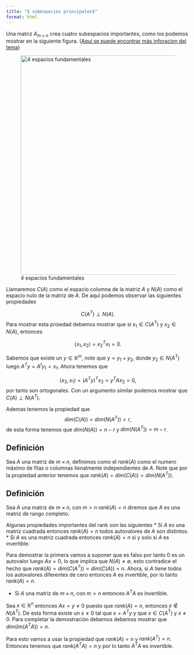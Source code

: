 ```yaml
---
title: "$ subespacios principales$"
format: html
---
```


Una matriz $A_{m\times n}$ crea cuatro subespacios importantes, como los podemos mostrar en la 
siguiente figura. ([Aquí se puede encontrar màs inforacion del tema](http://alejandrosanchezyali.blogspot.com/2018/05/los-cuatro-espacios-fundamentales-de.html))


![4 espacios fundamentales ](figures/espacios.png){width=600}


Llamaremos $C(A)$ como el espacio columna de la matriz $A$ y $N(A)$ como el espacio nulo de la matriz de $A$. De aquì podemos observar las siguientes propiedades

$$C(A^T)\perp N(A).$$
Para mostrar esta proiedad debemos mostrar que si $x_1\in C(A^T)$ y $x_2\in N(A)$, entonces 

$$\langle x_1,x_2\rangle=x_2^Tx_1=0.$$

Sabemos que 
existe un $y\in \mathbb{R}^m$, note que $y=y_1+y_2$, donde $y_2\in N(A^T)$
luego $A^Ty=A^ty_1=x_1$. Ahora tenemos que 

$$\langle x_2,x_1\rangle=(A^Ty)^Tx_2=y^TAx_2=0,$$
por tanto son ortogonales. Con un argumento similar podemos mostrar que $C(A)\perp N(A^T)$.


Ademas tenemos la propiedad que 
$$dim(C(A))=dim(N(A^T))=r,$$
de esta forma tenemos que $dim(N(A))=n-r$ y $dim(N(A^T))=m-r$.

::: {.callout-tip icon=false}
## Definición

Sea $A$ una matriz de $m\times n$, definimos como el $rank(A)$ como el numero máximo de filas o columnas lienalmente independientes de $A$. Note que por la propiedad anterior tenemos que $rank(A)=dim(C(A))=dim(N(A^T))$.

:::

::: {.callout-tip icon=false}
## Definición

Sea $A$ una matriz de $m\times n$, con $m>n$  $rank(A)=n$ diremos que $A$ es una matriz de rango completo.

:::


Algunas propiedades importantes del rank son las siguientes
* Si $A$ es una matriz cuadrada entonces $rank(A)=n$ todos autovalores de $A$ son distintos.
* Si $A$ es una matriz cuadrada entonces $rank(A)=n$ si y solo si $A$ es invertible.


Para demostrar la primera vamos a suponer que es falso por tanto 0 es un autovalor luego $Ax=0$, lo que implica que $N(A)\neq\emptyset$, esto contradice el hecho que $rank(A)=dim(C(A^T))=dim(C(A))=n$. Ahora, si $A$ tiene todos los autovalores diferentes de cero entonces $A$ es invertible, por lo tanto $rank(A)=n$.



* Si $A$ una matriz de $m\times n$, con $m>n$ entonces $A^TA$ es invertible.

Sea $x\in \mathbb{R}^n$ entonces $Ax=y\neq 0$ puesto que $rank(A)=n,$ entonces $y\notin N(A^T)$. De esta forma existe un $x\neq 0$ tal que $x=A^Ty$ y que $x\in C(A^T)$ y $x\neq 0$. Para completar la demostración debemos debemos mostrar que $dim(Im(A^TA))=n$.

Para esto vamos a usar la propiedad que $rank(A)=n$ y $rank(A^T)=n$. Entonces tenemos que $rank(A^TA)=n$ y por lo tanto $A^TA$ es invertible.

